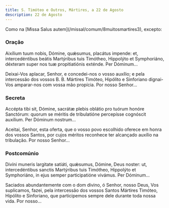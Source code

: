 ```yaml
---
title: S. Timóteo e Outros, Mártires, a 22 de Agosto
description: 22 de Agosto
---
```


<aside>
  Como na [Missa Salus autem](/missal/comum/8muitosmartires3), excepto:
</aside>

### Oração

<div class="side-by-side not-content">

Aixílium tuum nobis, Dómine, quǽsumus, placátus impende: et, intercedéntibus
    beátis Martýribus tuis Timótheo, Hippolýto et Symphoriáno, déxteram super
    nos tuæ propitiatiónis exténde. Per Dóminum...

Deixai-Vos aplacar, Senhor, e concedei-nos o vosso auxílio; e pela
    intercessão dos vossos B. B. Mártires Timóteo, Hipólito e Sinforiano
    dignai-Vos amparar-nos com vossa mão propícia. Por nosso Senhor...

</div>

### Secreta

<div class="side-by-side not-content">

Accépta tibi sit, Dómine, sacrátæ plebis oblátio pro tuórum honóre
    Sanctórum: quorum se méritis de tribulatióne percepísse cognóscit auxílium.
    Per Dóminum nostrum...

Aceitai, Senhor, esta oferta, que o vosso povo escolhido oferece em honra
    dos vossos Santos, por cujos méritos reconhece ter alcançado auxílio na
    tribulação. Por nosso Senhor...

</div>

### Postcomúnio

<div class="side-by-side not-content">

Divíni muneris largitate satiáti, quǽsumus, Dómine, Deus noster: ut,
    intercedéntibus sanctis Martýribus tuis Timótheo, Hippolýto et Symphoriáno,
    in ejus semper participatióne vivámus. Per Dóminum...

Saciados abundantemente com o dom divino, ó Senhor, nosso Deus, Vos
    suplicamos, fazei, pela intercessão dos vossos Santos Mártires Timóteo,
    Hipólito e Sinforiano, que participemos sempre dele durante toda nossa vida.
    Por nosso...

</div>

